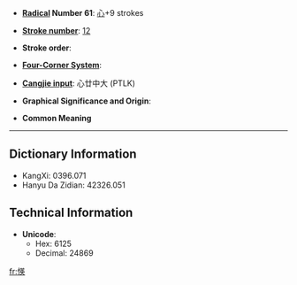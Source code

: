 * '''[[Wiktionary:Chinese radical index| Radical]] Number 61''': [[Wiktionary:Chinese radical index 心|心]]+9 strokes

* '''[[Wiktionary:Chinese total strokes index|Stroke number]]''': [[Wiktionary:Chinese total strokes index 12|12]]

* '''Stroke order''': 

* '''[[Wiktionary:Chinese four corner index|Four-Corner System]]''': 

* '''[[Wiktionary:Chinese Cangjie index|Cangjie input]]''': 心廿中大 (PTLK)

* '''Graphical Significance and Origin''': 

* '''Common Meaning'''

----

== Dictionary Information ==

* KangXi: 0396.071
* Hanyu Da Zidian: 42326.051

== Technical Information ==

* '''Unicode''':
** Hex: 6125
** Decimal: 24869

[[fr:愥]]